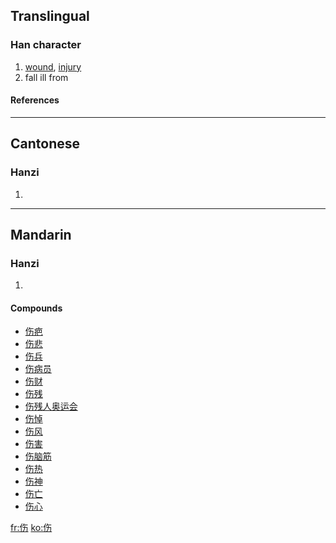 {{see|傷}}

==Translingual==
===Han character===
{{Han char|rad=人|as=04|sn=6|four=|canj=人人大尸 (OOKS)}}
# [[wound]], [[injury]]
# fall ill from
====References====
{{Han ref|kx=0096.121|hdz=10124.010|uh=4F24|ud=20260}}
----
==Cantonese==
===Hanzi===
{{yue-hanzi|jyut=|y=seung1}}
# {{defn|Cantonese}}
----
==Mandarin==
===Hanzi===
{{cmn-hanzi|tra=傷|pin=[[shāng]] (shang1)|wg=shang<sup>1</sup>}}
# {{defn|Mandarin}}

====Compounds====
*[[伤疤]]
*[[伤悲]]
*[[伤兵]]
*[[伤病员]]
*[[伤财]]
*[[伤残]]
*[[伤残人奥运会]]
*[[伤悼]]
*[[伤风]]
*[[伤害]]
*[[伤脑筋]]
*[[伤热]]
*[[伤神]]
*[[伤亡]]
*[[伤心]]




[[fr:伤]]
[[ko:伤]]